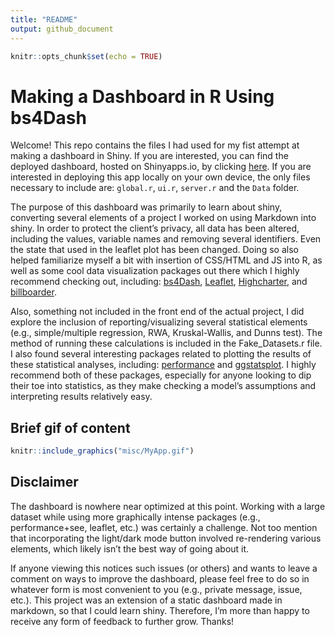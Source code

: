 ```yaml
---
title: "README"
output: github_document
---
```


```r
knitr::opts_chunk$set(echo = TRUE)
```

# Making a Dashboard in R Using bs4Dash

Welcome! This repo contains the files I had used for my fist attempt at making a dashboard in Shiny. If you are interested, you can find the deployed dashboard, hosted on Shinyapps.io, by clicking [here](https://patrickgreen93.shinyapps.io/MyApp/). If you are interested in deploying this app locally on your own device, the only files necessary to include are: `global.r`, `ui.r`, `server.r` and the `Data` folder.

The purpose of this dashboard was primarily to learn about shiny, converting several elements of a project I worked on using Markdown into shiny. In order to protect the client's privacy, all data has been altered, including the values, variable names and removing several identifiers. Even the state that used in the leaflet plot has been changed. Doing so also helped familiarize myself a bit with insertion of CSS/HTML and JS into R, as well as some cool data visualization packages out there which I highly recommend checking out, including: [bs4Dash](https://github.com/RinteRface/bs4Dash), [Leaflet](https://github.com/rstudio/leaflet), [Highcharter](https://github.com/jbkunst/highcharter), and [billboarder](https://github.com/dreamRs/billboarder). 

Also, something not included in the front end of the actual project, I did explore the inclusion of reporting/visualizing several statistical elements (e.g., simple/multiple regression, RWA, Kruskal-Wallis, and Dunns test). The method of running these calculations is included in the Fake_Datasets.r file. I also found several interesting packages related to plotting the results of these statistical analyses, including: [performance](https://github.com/easystats/performance) and [ggstatsplot](https://github.com/IndrajeetPatil/ggstatsplot). I highly recommend both of these packages, especially for anyone looking to dip their toe into statistics, as they make checking a model's assumptions and interpreting results relatively easy. 


## Brief gif of content

```r
knitr::include_graphics("misc/MyApp.gif")
```

## Disclaimer

The dashboard is nowhere near optimized at this point. Working with a large dataset while using more graphically intense packages (e.g., performance+see, leaflet, etc.) was certainly a challenge. Not too mention that incorporating the light/dark mode button involved re-rendering various elements, which likely isn't the best way of going about it. 

If anyone viewing this notices such issues (or others) and wants to leave a comment on ways to improve the dashboard, please feel free to do so in whatever form is most convenient to you (e.g., private message, issue, etc.). This project was an extension of a static dashboard made in markdown, so that I could learn shiny. Therefore, I'm more than happy to receive any form of feedback to further grow. Thanks!


